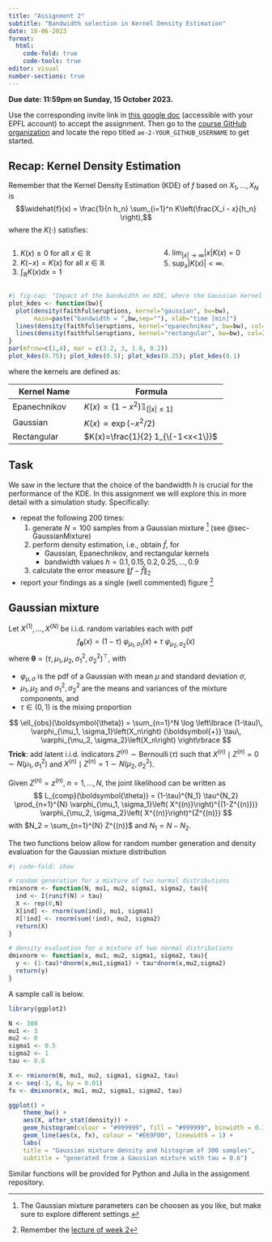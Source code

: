 ```yaml
---
title: "Assignment 2"
subtitle: "Bandwidth selection in Kernel Density Estimation"
date: 10-06-2023
format: 
  html:
    code-fold: true
    code-tools: true
editor: visual
number-sections: true
---
```

::: callout-important
**Due date: 11:59pm on Sunday, 15 October 2023.**
:::

::: callout-note
Use the corresponding invite link in [this google doc](https://docs.google.com/document/d/1XTO7obXEr2Yxllxk48wnZ5e49ptPGMsMyl40KEZDGRg/edit?usp=sharing) (accessible with your EPFL account) to accept the assignment. Then go to the [course GitHub organization](https://github.com/MATH-517) and locate the repo titled `ae-2-YOUR_GITHUB_USERNAME` to get started.
:::


## Recap: Kernel Density Estimation

Remember  that the Kernel Density Estimation (KDE) of $f$ based on $X_1,\ldots,X_N$ is
$$\widehat{f}(x) = \frac{1}{n h_n} \sum_{i=1}^n K\left(\frac{X_i - x}{h_n} \right),$$
where the \textbf{kernel} $K(\cdot)$ satisfies:

:::: {.columns}

::: {.column width="40%"}
1. $K(x) \geq 0$ for all $x \in \mathbb{R}$
2. $K(- x) = K(x)$ for all $x \in \mathbb{R}$
3. $\int_\mathbb{R} K(x) d x = 1$
:::

::: {.column width="10%"}
<!-- empty column to create gap -->
:::

::: {.column width="40%"}

4. $\lim_{|x| \to \infty} |x| K(x) = 0$
5. $\sup_x |K(x)| < \infty.$
:::

::::


```r
#| fig-cap: "Impact of the bandwidth on KDE, where the Gaussian kernel is in black, the Epanechnikov kernel in blue and the rectangular kernel in red."
plot_kdes <- function(bw){
  plot(density(faithful$eruptions, kernel="gaussian", bw=bw),
       main=paste("bandwidth = ",bw,sep=""), xlab="time [min]")
  lines(density(faithful$eruptions, kernel="epanechnikov", bw=bw), col=4)
  lines(density(faithful$eruptions, kernel="rectangular", bw=bw), col=2)
}
par(mfrow=c(1,4), mar = c(3.2, 3, 1.6, 0.2))
plot_kdes(0.75); plot_kdes(0.5); plot_kdes(0.25); plot_kdes(0.1)
```

where the kernels are defined as:

| Kernel Name                | Formula                                               |
|----------------------------|-------------------------------------------------------|
| Epanechnikov               | $K(x) \propto (1-x^2) \mathbb{1}_{[|x| \leq 1]}$      |
| Gaussian                   | $K(x) \propto \exp(-x^2/2)$                           |
| Rectangular                | $K(x)=\frac{1}{2} 1_{\{-1<x<1\}}$              |

## Task

We saw in the lecture that the choice of the bandwidth $h$ is crucial for the performance of the KDE. In this assignment we will explore this in more detail with a simulation study. Specifically:

* repeat the following $200$ times:
  1. generate $N=100$ samples from a Gaussian mixture [^1] (see @sec-GaussianMixture)
  2. perform density estimation, i.e., obtain $\widehat{f}$, for
     - Gaussian, Epanechnikov, and rectangular kernels
     - bandwidth values $h = 0.1,0.15,0.2,0.25,\ldots,0.9$
  3. calculate the error measure $\| f - \widehat{f} \|_2$
* report your findings as a single (well commented) figure [^2]


## Gaussian mixture {#sec-GaussianMixture}

Let $X^{(1)}, \dots, X^{(N)}$ be i.i.d. random variables each with pdf $$ f_{\boldsymbol{\theta}}(x) = (1-\tau) \ \varphi_{\mu_1, \sigma_1}\left(x \right) + \tau \ \varphi_{\mu_2, \sigma_2}\left(x \right) $$ where $\boldsymbol{\theta} = (\tau, \mu_1,\mu_2,\sigma_1^2, \sigma_2^2)^\top$, with

-   $\varphi_{\mu, \sigma}$ is the pdf of a Gaussian with mean $\mu$ and standard deviation $\sigma$,
-   $\mu_1, \mu_2$ and $\sigma_1^2, \sigma_2^2$ are the means and variances of the mixture components, and
-   $\tau \in (0,1)$ is the mixing proportion



$$
  \ell_{obs}(\boldsymbol{\theta}) = \sum_{n=1}^N \log \left\lbrace (1-\tau)\, \varphi_{\mu_1, \sigma_1}\left(X_n\right) {\boldsymbol{+}} \tau\, \varphi_{\mu_2, \sigma_2}\left(X_n\right) \right\rbrace
$$ **Trick**: add latent i.i.d. indicators $Z^{(n)} \sim \operatorname{Bernoulli}(\tau)$ such that $X^{(n)} \mid Z^{(n)} = 0 \sim N(\mu_1, \sigma_1^2)$ and $X^{(n)} \mid Z^{(n)} = 1 \sim N(\mu_2, \sigma_2^2)$.

Given $Z^{(n)} = z^{(n)}$, $n=1, \dots, N$, the joint likelihood can be written as $$
  L_{comp}(\boldsymbol{\theta}) = (1-\tau)^{N_1} \tau^{N_2} \prod_{n=1}^{N} \varphi_{\mu_1, \sigma_1}\left( X^{(n)}\right)^{(1-Z^{(n)})}  \varphi_{\mu_2, \sigma_2}\left( X^{(n)}\right)^{Z^{(n)}}
$$ with $N_2 = \sum_{n=1}^{N} Z^{(n)}$ and $N_1 = N - N_2$.

The two functions below allow for random number generation and density evaluation for the Gaussian mixture distribution 

```r
#| code-fold: show

# random generation for a mixture of two normal distributions
rmixnorm <- function(N, mu1, mu2, sigma1, sigma2, tau){
  ind <- I(runif(N) > tau)
  X <- rep(0,N)
  X[ind] <- rnorm(sum(ind), mu1, sigma1)
  X[!ind] <- rnorm(sum(!ind), mu2, sigma2)
  return(X)
}

# density evaluation for a mixture of two normal distributions
dmixnorm <- function(x, mu1, mu2, sigma1, sigma2, tau){
  y <- (1-tau)*dnorm(x,mu1,sigma1) + tau*dnorm(x,mu2,sigma2)
  return(y)
}
```

A sample call is below.


```r
library(ggplot2)

N <- 300
mu1 <- 3
mu2 <- 0
sigma1 <- 0.5
sigma2 <- 1
tau <- 0.6

X <- rmixnorm(N, mu1, mu2, sigma1, sigma2, tau)
x <- seq(-3, 6, by = 0.01)
fx <- dmixnorm(x, mu1, mu2, sigma1, sigma2, tau)

ggplot() +
    theme_bw() +
    aes(X, after_stat(density)) +
    geom_histogram(colour = "#999999", fill = "#999999", binwidth = 0.1) + 
    geom_line(aes(x, fx), colour = "#E69F00", linewidth = 1) + 
    labs(
    title = "Gaussian mixture density and histogram of 300 samples",
    subtitle = "generated from a Gaussian mixture with tau = 0.6")    
```

Similar functions will be provided for Python and Julia in the assignment repository.


[^1]: The Gaussian mixture parameters can be choosen as you like, but make sure to explore different settings.
[^2]: Remember the [lecture of week 2](../lectures/02_Exploration.pdf)